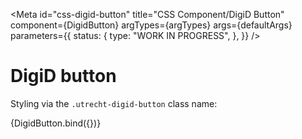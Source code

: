<!-- @license CC0-1.0 -->


<Meta
  id="css-digid-button"
  title="CSS Component/DigiD Button"
  component={DigidButton}
  argTypes={argTypes}
  args={defaultArgs}
  parameters={{
    status: {
      type: "WORK IN PROGRESS",
    },
  }}
/>

# DigiD button

Styling via the `.utrecht-digid-button` class name:

<Canvas>
  <Story name="Default" args={exampleArgs}>
    {DigidButton.bind({})}
  </Story>
</Canvas>

<ArgsTable story="Default" />
